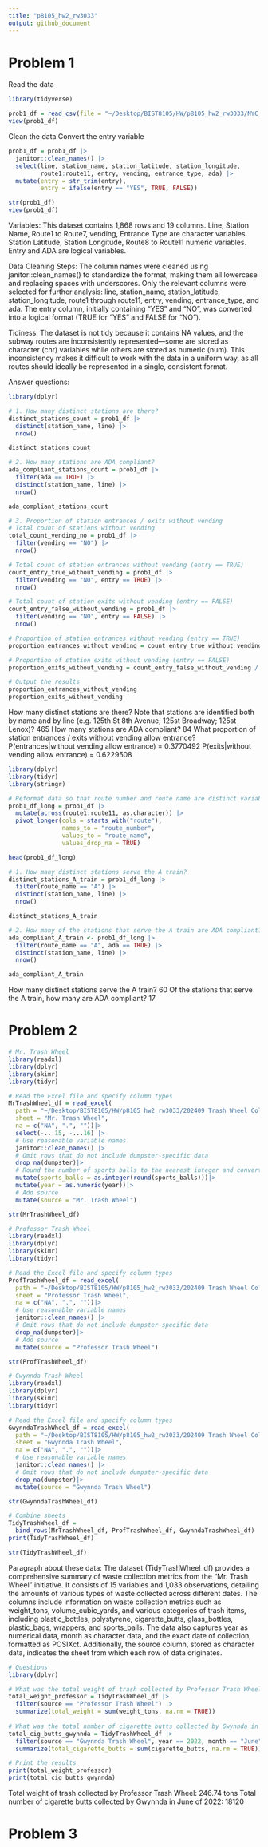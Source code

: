 ```yaml
---
title: "p8105_hw2_rw3033"
output: github_document
---
```



# Problem 1
Read the data
```r
library(tidyverse)

prob1_df = read_csv(file = "~/Desktop/BIST8105/HW/p8105_hw2_rw3033/NYC_Transit_Subway_Entrance_And_Exit_Data.csv", na = c(".", "NA", ""))
view(prob1_df)
```

Clean the data
Convert the entry variable
```r
prob1_df = prob1_df |>
  janitor::clean_names() |>
  select(line, station_name, station_latitude, station_longitude, 
         route1:route11, entry, vending, entrance_type, ada) |>
  mutate(entry = str_trim(entry), 
         entry = ifelse(entry == "YES", TRUE, FALSE))

str(prob1_df)
view(prob1_df)
```
Variables:
This dataset contains 1,868 rows and 19 columns.
Line, Station Name, Route1 to Route7, vending, Entrance Type are character variables.
Station Latitude, Station Longitude, Route8 to Route11 numeric variables.
Entry and ADA are logical variables.

Data Cleaning Steps:
The column names were cleaned using janitor::clean_names() to standardize the format, making them all lowercase and replacing spaces with underscores.
Only the relevant columns were selected for further analysis: line, station_name, station_latitude, station_longitude, route1 through route11, entry, vending, entrance_type, and ada.
The entry column, initially containing "YES" and "NO", was converted into a logical format (TRUE for "YES" and FALSE for "NO").

Tidiness:
The dataset is not tidy because it contains NA values, and the subway routes are inconsistently represented—some are stored as character (chr) variables while others are stored as numeric (num). This inconsistency makes it difficult to work with the data in a uniform way, as all routes should ideally be represented in a single, consistent format.

Answer questions:
```r
library(dplyr)

# 1. How many distinct stations are there?
distinct_stations_count = prob1_df |>
  distinct(station_name, line) |>
  nrow()

distinct_stations_count

# 2. How many stations are ADA compliant?
ada_compliant_stations_count = prob1_df |>
  filter(ada == TRUE) |>
  distinct(station_name, line) |>
  nrow()

ada_compliant_stations_count

# 3. Proportion of station entrances / exits without vending
# Total count of stations without vending
total_count_vending_no = prob1_df |>
  filter(vending == "NO") |>
  nrow()

# Total count of station entrances without vending (entry == TRUE)
count_entry_true_without_vending = prob1_df |>
  filter(vending == "NO", entry == TRUE) |>
  nrow()

# Total count of station exits without vending (entry == FALSE)
count_entry_false_without_vending = prob1_df |>
  filter(vending == "NO", entry == FALSE) |>
  nrow()

# Proportion of station entrances without vending (entry == TRUE)
proportion_entrances_without_vending = count_entry_true_without_vending / total_count_vending_no

# Proportion of station exits without vending (entry == FALSE)
proportion_exits_without_vending = count_entry_false_without_vending / total_count_vending_no

# Output the results
proportion_entrances_without_vending
proportion_exits_without_vending
```
How many distinct stations are there? Note that stations are identified both by name and by line (e.g. 125th St 8th Avenue; 125st Broadway; 125st Lenox)?
  465
How many stations are ADA compliant?
  84
What proportion of station entrances / exits without vending allow entrance?
  P(entrances|without vending allow entrance) = 0.3770492
  P(exits|without vending allow entrance) = 0.6229508

```r
library(dplyr)
library(tidyr)
library(stringr)

# Reformat data so that route number and route name are distinct variables
prob1_df_long = prob1_df |>
  mutate(across(route1:route11, as.character)) |>
  pivot_longer(cols = starts_with("route"), 
               names_to = "route_number", 
               values_to = "route_name", 
               values_drop_na = TRUE)

head(prob1_df_long)

# 1. How many distinct stations serve the A train?
distinct_stations_A_train = prob1_df_long |>
  filter(route_name == "A") |>
  distinct(station_name, line) |>
  nrow()

distinct_stations_A_train

# 2. How many of the stations that serve the A train are ADA compliant?
ada_compliant_A_train <- prob1_df_long |>
  filter(route_name == "A", ada == TRUE) |>
  distinct(station_name, line) |>
  nrow()

ada_compliant_A_train
```
How many distinct stations serve the A train? 
  60
Of the stations that serve the A train, how many are ADA compliant?
  17


# Problem 2
```r
# Mr. Trash Wheel
library(readxl)
library(dplyr)
library(skimr)
library(tidyr)

# Read the Excel file and specify column types
MrTrashWheel_df = read_excel(
  path = "~/Desktop/BIST8105/HW/p8105_hw2_rw3033/202409 Trash Wheel Collection Data.xlsx", 
  sheet = "Mr. Trash Wheel", 
  na = c("NA", ".", ""))|>
  select(-...15, -...16) |>
  # Use reasonable variable names
  janitor::clean_names() |>
  # Omit rows that do not include dumpster-specific data
  drop_na(dumpster)|>
  # Round the number of sports balls to the nearest integer and convert the result to an integer variable
  mutate(sports_balls = as.integer(round(sports_balls)))|>
  mutate(year = as.numeric(year))|>
  # Add source
  mutate(source = "Mr. Trash Wheel")

str(MrTrashWheel_df)
```

```r
# Professor Trash Wheel
library(readxl)
library(dplyr)
library(skimr)
library(tidyr)

# Read the Excel file and specify column types
ProfTrashWheel_df = read_excel(
  path = "~/Desktop/BIST8105/HW/p8105_hw2_rw3033/202409 Trash Wheel Collection Data.xlsx", 
  sheet = "Professor Trash Wheel", 
  na = c("NA", ".", ""))|>
  # Use reasonable variable names
  janitor::clean_names() |>
  # Omit rows that do not include dumpster-specific data
  drop_na(dumpster)|>
  # Add source
  mutate(source = "Professor Trash Wheel")

str(ProfTrashWheel_df)
```

```r
# Gwynnda Trash Wheel
library(readxl)
library(dplyr)
library(skimr)
library(tidyr)

# Read the Excel file and specify column types
GwynndaTrashWheel_df = read_excel(
  path = "~/Desktop/BIST8105/HW/p8105_hw2_rw3033/202409 Trash Wheel Collection Data.xlsx", 
  sheet = "Gwynnda Trash Wheel", 
  na = c("NA", ".", ""))|>
  # Use reasonable variable names
  janitor::clean_names() |>
  # Omit rows that do not include dumpster-specific data
  drop_na(dumpster)|>
  mutate(source = "Gwynnda Trash Wheel")

str(GwynndaTrashWheel_df)
```

```r
# Combine sheets
TidyTrashWheel_df = 
  bind_rows(MrTrashWheel_df, ProfTrashWheel_df, GwynndaTrashWheel_df)
print(TidyTrashWheel_df)

str(TidyTrashWheel_df)
```
Paragraph about these data:
The dataset (TidyTrashWheel_df) provides a comprehensive summary of waste collection metrics from the "Mr. Trash Wheel" initiative. It consists of 15 variables and 1,033 observations, detailing the amounts of various types of waste collected across different dates. The columns include information on waste collection metrics such as weight_tons, volume_cubic_yards, and various categories of trash items, including plastic_bottles, polystyrene, cigarette_butts, glass_bottles, plastic_bags, wrappers, and sports_balls. The data also captures year as numerical data, month as character data, and the exact date of collection, formatted as POSIXct. Additionally, the source column, stored as character data, indicates the sheet from which each row of data originates.

```r
# Questions
library(dplyr)

# What was the total weight of trash collected by Professor Trash Wheel?
total_weight_professor = TidyTrashWheel_df |>
  filter(source == "Professor Trash Wheel") |>
  summarize(total_weight = sum(weight_tons, na.rm = TRUE))  
  
# What was the total number of cigarette butts collected by Gwynnda in June of 2022?
total_cig_butts_gwynnda = TidyTrashWheel_df |>
  filter(source == "Gwynnda Trash Wheel", year == 2022, month == "June")|>
  summarize(total_cigarette_butts = sum(cigarette_butts, na.rm = TRUE)) 

# Print the results
print(total_weight_professor)
print(total_cig_butts_gwynnda)

```
Total weight of trash collected by Professor Trash Wheel: 246.74 tons
Total number of cigarette butts collected by Gwynnda in June of 2022: 18120


# Problem 3
```r

```

